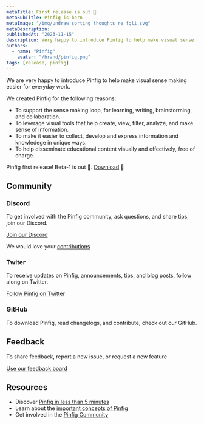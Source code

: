 ```yaml
---
metaTitle: First release is out 🎉
metaSubTitle: Pinfig is born
metaImage: "/img/undraw_sorting_thoughts_re_fgli.svg"
metaDescription:
publishedAt: "2023-11-15"
description: Very happy to introduce Pinfig to help make visual sense making easier for everyday work.
authors:
  - name: "Pinfig"
    avatar: "/brand/pinfig.png"
tags: [release, pinfig]
---
```


We are very happy to introduce Pinfig to help make visual sense making easier for everyday work.

We created Pinfig for the following reasons:

- To support the sense making loop, for learning, writing, brainstorming, and collaboration.
- To leverage visual tools that help create, view, filter, analyze, and make sense of information.
- To make it easier to collect, develop and express information and knowledege in unique ways.
- To help disseminate educational content visually and effectively, free of charge.

Pinfig first release! Beta-1 is out 🎉. [Download](/download) 🥳

## Community

### Discord

To get involved with the Pinfig community, ask questions, and share tips, join our Discord.

[Join our Discord](https://discord.gg/5PfkU5jt)

We would love your [contributions](/community/overview/contributing)

### Twiter

To receive updates on Pinfig, announcements, tips, and blog posts, follow along on Twitter.

[Follow Pinfig on Twitter](https://twitter.com/pinfignote)

### GitHub

To download Pinfig, read changelogs, and contribute, check out our GitHub.

## Feedback

To share feedback, report a new issue, or request a new feature

[Use our feedback board](/feedback/)

## Resources

- Discover [Pinfig in less than 5 minutes](/docs/overview/getting-started)
- Learn about the [important concepts of Pinfig](/docs/essentials/overview)
- Get involved in the [Pinfig Community](/community/overview/support)
